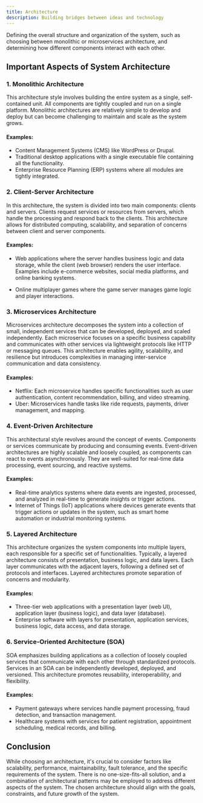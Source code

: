 ```yaml
---
title: Architecture
description: Building bridges between ideas and technology
---
```


Defining the overall structure and organization of the system, such as choosing between monolithic or microservices
architecture, and determining how different components interact with each other.

## Important Aspects of System Architecture

### 1. Monolithic Architecture

This architecture style involves building the entire system as a single, self-contained unit. All components are
tightly coupled and run on a single platform. Monolithic architectures are relatively simple to develop and deploy but
can become challenging to maintain and scale as the system grows.

<Callout>

#### Examples:

- Content Management Systems (CMS) like WordPress or Drupal.
- Traditional desktop applications with a single executable file containing all the functionality.
- Enterprise Resource Planning (ERP) systems where all modules are tightly integrated.

</Callout>

### 2. Client-Server Architecture

In this architecture, the system is divided into two main components: clients and servers.
Clients request services or resources from servers, which handle the processing and respond back to the clients.
This architecture allows for distributed computing, scalability, and separation of concerns between client and server components.

<Callout>

#### Examples:

- Web applications where the server handles business logic and data storage, while the client (web browser) renders
  the user interface. Examples include e-commerce websites, social media platforms, and online banking systems.

- Online multiplayer games where the game server manages game logic and player interactions.

</Callout>

### 3. Microservices Architecture

Microservices architecture decomposes the system into a collection of small,
independent services that can be developed, deployed, and scaled independently. Each microservice
focuses on a specific business capability and communicates with other services via lightweight protocols like HTTP
or messaging queues. This architecture enables agility, scalability, and resilience but introduces
complexities in managing inter-service communication and data consistency.

<Callout>

#### Examples:

- Netflix: Each microservice handles specific functionalities such as user authentication, content recommendation, billing, and video streaming.
- Uber: Microservices handle tasks like ride requests, payments, driver management, and mapping.

</Callout>

### 4. Event-Driven Architecture

This architectural style revolves around the concept of events. Components or services
communicate by producing and consuming events. Event-driven architectures are highly
scalable and loosely coupled, as components can react to events asynchronously. They
are well-suited for real-time data processing, event sourcing, and reactive systems.

<Callout>

#### Examples:

- Real-time analytics systems where data events are ingested, processed, and analyzed in real-time to generate insights or trigger actions.
- Internet of Things (IoT) applications where devices generate events that trigger actions or updates in the system, such as smart home automation or industrial monitoring systems.

</Callout>

### 5. Layered Architecture

This architecture organizes the system components into multiple layers, each responsible
for a specific set of functionalities. Typically, a layered architecture consists of presentation,
business logic, and data layers. Each layer communicates with the adjacent layers, following
a defined set of protocols and interfaces. Layered architectures promote separation of concerns and modularity.

<Callout>

#### Examples:

- Three-tier web applications with a presentation layer (web UI), application layer (business logic), and data layer (database).
- Enterprise software with layers for presentation, application services, business logic, data access, and data storage.

</Callout>

### 6. Service-Oriented Architecture (SOA)

SOA emphasizes building applications as a collection of loosely coupled services that
communicate with each other through standardized protocols. Services in an SOA can be independently
developed, deployed, and versioned. This architecture promotes reusability, interoperability, and flexibility.

<Callout>

#### Examples:

- Payment gateways where services handle payment processing, fraud detection, and transaction management.
- Healthcare systems with services for patient registration, appointment scheduling, medical records, and billing.

</Callout>

## Conclusion

While choosing an architecture, it's crucial to consider factors like scalability, performance,
maintainability, fault tolerance, and the specific requirements of the system. There is
no one-size-fits-all solution, and a combination of architectural patterns may be employed to
address different aspects of the system. The chosen architecture should align with the goals,
constraints, and future growth of the system.
